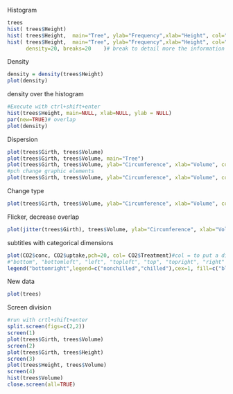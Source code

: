 Histogram
```r
trees
hist( trees$Height)
hist( trees$Height,  main="Tree", ylab="Frequency",xlab="Height", col="blue")
hist( trees$Height,  main="Tree", ylab="Frequency",xlab="Height", col="blue",
      density=20, breaks=20    )# break to detail more the information
```
Density
```r
density = density(trees$Height)
plot(density)
```
density over the histogram
```r
#Execute with ctrl+shift+enter
hist(trees$Height, main=NULL, xlab=NULL, ylab = NULL)
par(new=TRUE)# overlap 
plot(density)
```
Dispersion
```r
plot(trees$Girth, trees$Volume)
plot(trees$Girth, trees$Volume, main="Tree")
plot(trees$Girth, trees$Volume, ylab="Circumference", xlab="Volume", col="blue", main="Tree")
#pch change graphic elements
plot(trees$Girth, trees$Volume, ylab="Circumference", xlab="Volume", col="blue", main="Tree", pch=20)
```
Change type
```r
plot(trees$Girth, trees$Volume, ylab="Circumference", xlab="Volume", col="blue", main="Tree", pch=20, type="l")
```
Flicker, decrease overlap
```r
plot(jitter(trees$Girth), trees$Volume, ylab="Circumference", xlab="Volume", col="blue", main="Tree")
```
subtitles with categorical dimensions
```r
plot(CO2$conc, CO2$uptake,pch=20, col= CO2$Treatment)#col = to put a different color for each atribute 
#"bottom", "bottomleft", "left", "topleft", "top", "topright", "right" and "center"
legend("bottomright",legend=c("nonchilled","chilled"),cex=1, fill=c("black","red")) 
```
New data
```r
plot(trees)
```
Screen division
```r
#run with crtl+shift+enter
split.screen(figs=c(2,2))
screen(1)
plot(trees$Girth, trees$Volume)
screen(2)
plot(trees$Girth, trees$Height)
screen(3)
plot(trees$Height, trees$Volume)
screen(4)
hist(trees$Volume)
close.screen(all=TRUE)
```

